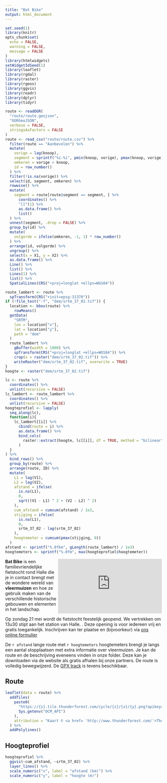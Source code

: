 ```yaml
---
title: "Bat Bike"
output: html_document
---
```


```r
set.seed(1)
library(knitr)
opts_chunk$set(
  echo = FALSE,
  warning = FALSE,
  message = FALSE
)
library(htmlwidgets)
setWidgetIdSeed(1)
library(leaflet)
library(rgdal)
library(raster)
library(rgeos)
library(ggvis)
library(readr)
library(dplyr)
library(tidyr)
```

```r
route <- readOGR(
  "route/route.geojson", 
  "OGRGeoJSON", 
  verbose = FALSE, 
  stringsAsFactors = FALSE
)
route <- read_csv("route/route.csv") %>%
  filter(route == "Aanbevolen") %>%
  mutate(
    vorige = lag(knoop),
    segment = sprintf("%i-%i", pmin(knoop, vorige), pmax(knoop, vorige)),
    omkeren = vorige > knoop,
    id = row_number()
  ) %>%
  filter(!is.na(vorige)) %>%
  select(id, segment, omkeren) %>%
  rowwise() %>%
  mutate(
    segment = route[route$segment == segment, ] %>%
      coordinates() %>%
      "[["(1) %>%
      as.data.frame() %>%
      list()
  ) %>%
  unnest(segment, .drop = FALSE) %>%
  group_by(id) %>%
  mutate(
    volgorde = ifelse(omkeren, -1, 1) * row_number()
  ) %>%
  arrange(id, volgorde) %>%
  ungroup() %>%
  select(x = X1, y = X2) %>%
  as.data.frame() %>%
  Line() %>%
  list() %>%
  Lines(1) %>%
  list() %>%
  SpatialLines(CRS("+proj=longlat +ellps=WGS84"))
```

```r
route_lambert <- route %>%
  spTransform(CRS("+init=epsg:31370"))
if (!file_test("-f", "dem/srtm_37_02.tif")) {
  location <- bbox(route) %>%
    rowMeans()
  getData(
    "SRTM", 
    lon = location["x"], 
    lat = location["y"], 
    path = "dem"
  )
  route_lambert %>%
    gBuffer(width = 1000) %>%
    spTransform(CRS("+proj=longlat +ellps=WGS84")) %>%
    crop(x = raster("dem/srtm_37_02.tif")) %>%
    writeRaster("dem/srtm_37_02.tif", overwrite = TRUE)
}
hoogte <- raster("dem/srtm_37_02.tif")
```

```r
lc <- route %>%
  coordinates() %>%
  unlist(recursive = FALSE)
lc_lambert <- route_lambert %>%
  coordinates() %>%
  unlist(recursive = FALSE)
hoogteprofiel <- lapply(
  seq_along(lc),
  function(i){
    lc_lambert[[i]] %>%
      cbind(route = i) %>%
      as.data.frame() %>%
      bind_cols(
        raster::extract(hoogte, lc[[i]], df = TRUE, method = "bilinear")
      )
  }
) %>%
  bind_rows() %>%
  group_by(route) %>%
  arrange(route, ID) %>%
  mutate(
    L1 = lag(V1), 
    L2 = lag(V2),
    afstand = ifelse(
      is.na(L1),
      0,
      sqrt((V1 - L1) ^ 2 + (V2 - L2) ^ 2)
    ),
    cum_afstand = cumsum(afstand) / 1e3,
    stijging = ifelse(
      is.na(L1),
      0,
      srtm_37_02 - lag(srtm_37_02)
    ),
    hoogtemeter = cumsum(pmax(stijging, 0))
  )
afstand <- sprintf("%.0fkm", gLength(route_lambert) / 1e3)
hoogtemeters <- sprintf("%.0fm", max(hoogteprofiel$hoogtemeter))
```


<div style="float: right; clear: right">
<iframe scrolling="no" width="334" height ="175" frameborder="0" marginwidth="0" marginheight="0" src="http://www.meteo.be/services/widget/.?postcode=1500&nbDay=2&type=4&lang=nl&bgImageId=6&bgColor=567cd2&scrolChoice=0&colorTempMax=A5D6FF&colorTempMin=ffffff"></iframe> 
</div>
**Bat Bike** is een familievriendelijke fietstocht rond Halle die je in contact brengt met de wondere wereld van **vleermuizen** en hoe ze gebruik maken van de verschillende historische gebouwen en elementen in het landschap. 

Op zondag 21 mei wordt de fietstocht feestelijk geopend. We vertrekken om 13u30 stipt aan het station van Halle. . Deze opening is voor iedereen vrij en gratis toegankelijk. Inschrijven kan ter plaatse en (bijvoorkeur) via [ons online formulier](https://docs.google.com/a/muscardinus.be/forms/d/e/1FAIpQLSemFGxn4_9ltFJXKktX3Jjx5h0YlN8ToA9IpAnANYPsNpSVKg/viewform)

De `r afstand` lange route met `r hoogtemeters` hoogtemeters brengt je langs een aantal stopplaatsen met extra informatie over vleermuizen. Je kan de route en de beschrijving eveneens vinden in onze folder. Deze kan je downloaden via de website als gratis afhalen bij onze partners. De route is volledig bewegwijzerd.  De [GPX track](route/route.gpx) is tevens beschikbaar.

## Route

```r
leaflet(data = route) %>%
  addTiles(
    paste0(
      "https://{s}.tile.thunderforest.com/cycle/{z}/{x}/{y}.png?apikey=", 
      Sys.getenv("OCM_API")
    ),
    attribution = "Kaart © <a href= 'http://www.thunderforest.com/'>Thunderforest</a>, Data © <a href ='http://www.openstreetmap.org/copyright'>OpenStreetMap</a>-auteurs"
  ) %>%
  addPolylines()
```

## Hoogteprofiel

```r
hoogteprofiel %>%
  ggvis(~cum_afstand, ~srtm_37_02) %>%
  layer_lines() %>%
  scale_numeric("x", label = "afstand (km)") %>%
  scale_numeric("y", label = "hoogte (m)")
```
